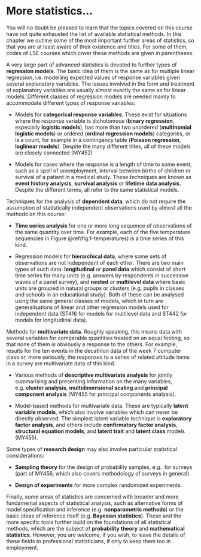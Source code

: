 # More statistics... {#c-more}

You will no doubt be pleased to learn that the topics covered on this
course have not quite exhausted the list of available statistical
methods. In this chapter we outline some of the most important further
areas of statistics, so that you are at least aware of their existence
and titles. For some of them, codes of LSE courses which cover these
methods are given in parentheses.

A very large part of advanced statistics is devoted to further types of
**regression models**. The basic idea of them is the same as for
multiple linear regression, i.e. modelling expected values of response
variables given several explanatory variables. The issues involved in
the form and treatment of explanatory variables are usually almost
exactly the same as for linear models. Different classes of regression
models are needed mainly to accommodate different types of response
variables:

-   Models for **categorical response variables**. These exist for
    situations where the response variable is dichotomous (**binary
    regression**, especially **logistic models**), has more than two
    unordered (**multinomial logistic models**) or ordered (**ordinal
    regression models**) categories, or is a count, for example in a
    contingency table (**Poisson regression**, **loglinear models**).
    Despite the many different titles, all of these models are closely
    connected (MY452)

-   Models for cases where the response is a length of time to some
    event, such as a spell of unemployment, interval between births of
    children or survival of a patient in a medical study. These
    techniques are known as **event history analysis**, **survival
    analysis** or **lifetime data analysis**. Despite the different
    terms, all refer to the same statistical models.

Techniques for the analysis of **dependent data**, which do not require
the assumption of statistically independent observations used by almost
all the methods on this course:

-   **Time series analysis** for one or more long sequence of
    observations of the same quantity over time. For example, each of
    the five temperature sequencies in Figure \@ref(fig:f-temperatures) is a
    time series of this kind.

-   Regression models for **hierarchical data**, where some sets of
    observations are not independent of each other. There are two main
    types of such data: **longitudinal** or **panel data** which consist
    of short time series for many units (e.g. answers by respondents in
    successive waves of a panel survey), and **nested** or **multilevel
    data** where basic units are grouped in natural groups or clusters
    (e.g. pupils in classes and schools in an educational study). Both
    of these can be analysed using the same general classes of models,
    which in turn are generalisations of linear and other regression
    models used for independent data (ST416 for models for multilevel
    data and ST442 for models for longitudinal data).

Methods for **multivariate data**. Roughly speaking, this means data
with several variables for comparable quantities treated on an equal
footing, so that none of them is obviously a response to the others. For
example, results for the ten events in the decathlon data of the week 7
computer class or, more seriously, the responses to a series of related
attitude items in a survey are multivariate data of this kind.

-   Various methods of **descriptive multivariate analysis** for jointly
    summarising and presenting information on the many variables,
    e.g. **cluster analysis**, **multidimensional scaling** and
    **principal component analysis** (MY455 for principal
    components analysis).

-   Model-based methods for multivariate data. These are typically
    **latent variable models**, which also involve variables which can
    never be directly observed. The simplest latent variable technique
    is **exploratory factor analysis**, and others include
    **confirmatory factor analysis**, **structural equation models**,
    and **latent trait** and **latent class** models (MY455).

Some types of **research design** may also involve particular
statistical considerations:

-   **Sampling theory** for the design of probability samples, e.g.  for
    surveys (part of MY456, which also covers methodology of surveys
    in general).

-   **Design of experiments** for more complex randomized experiments.

Finally, some areas of statistics are concerned with broader and more
fundamental aspects of statistical analysis, such as alternative forms
of model specification and inference (e.g. **nonparametric methods**) or
the basic ideas of inference itself (e.g. **Bayesian statistics**).
These and the more specific tools further build on the foundations of
all statistical methods, which are the subject of **probability theory**
and **mathematical statistics**. However, you are welcome, if you wish,
to leave the details of these fields to professional statisticians, if
only to keep them too in employment.
